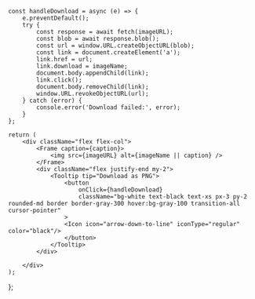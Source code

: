     const handleDownload = async (e) => {
        e.preventDefault();
        try {
            const response = await fetch(imageURL);
            const blob = await response.blob();
            const url = window.URL.createObjectURL(blob);
            const link = document.createElement('a');
            link.href = url;
            link.download = imageName;
            document.body.appendChild(link);
            link.click();
            document.body.removeChild(link);
            window.URL.revokeObjectURL(url);
        } catch (error) {
            console.error('Download failed:', error);
        }
    };

    return (
        <div className="flex flex-col">
            <Frame caption={caption}>
                <img src={imageURL} alt={imageName || caption} />
            </Frame>
            <div className="flex justify-end my-2">
                <Tooltip tip="Download as PNG">
                    <button
                        onClick={handleDownload}
                        className="bg-white text-black text-xs px-3 py-2 rounded-md border border-gray-300 hover:bg-gray-100 transition-all cursor-pointer"
                    >
                    <Icon icon="arrow-down-to-line" iconType="regular" color="black"/> 
                    </button>
                </Tooltip>
            </div>
            
        </div>
    );

};
